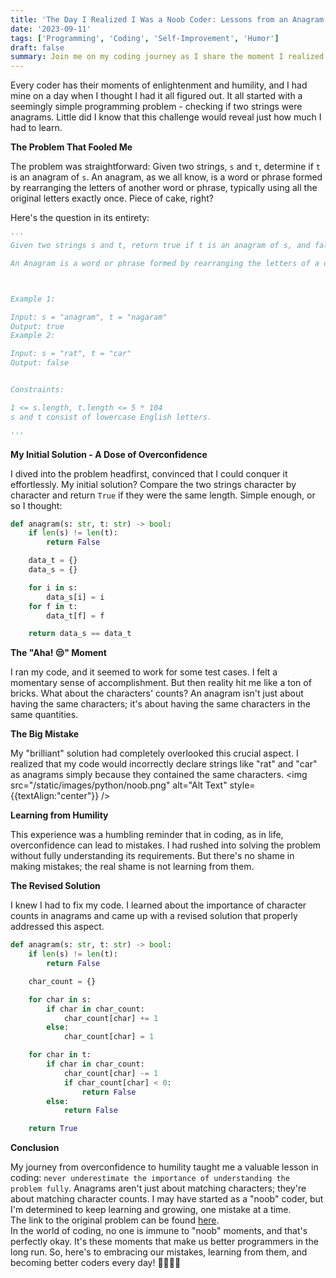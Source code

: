 ```yaml
---
title: 'The Day I Realized I Was a Noob Coder: Lessons from an Anagram Mistake'
date: '2023-09-11'
tags: ['Programming', 'Coding', 'Self-Improvement', 'Humor']
draft: false
summary: Join me on my coding journey as I share the moment I realized I was a 'noob' coder, learning the valuable lesson that coding is as much about humility and understanding the problem fully as it is about writing code. Discover the importance of character counts in anagrams and the path from overconfidence to growth in the world of programming.
---
```


Every coder has their moments of enlightenment and humility, and I had mine on a day when I thought I had it all figured out. It all started with a seemingly simple programming problem - checking if two strings were anagrams. Little did I know that this challenge would reveal just how much I had to learn.

**The Problem That Fooled Me**

The problem was straightforward: Given two strings, `s` and `t`, determine if `t` is an anagram of `s`. An anagram, as we all know, is a word or phrase formed by rearranging the letters of another word or phrase, typically using all the original letters exactly once. Piece of cake, right?

Here's the question in its entirety:

```python
'''
Given two strings s and t, return true if t is an anagram of s, and false otherwise.

An Anagram is a word or phrase formed by rearranging the letters of a different word or phrase, typically using all the original letters exactly once.



Example 1:

Input: s = "anagram", t = "nagaram"
Output: true
Example 2:

Input: s = "rat", t = "car"
Output: false


Constraints:

1 <= s.length, t.length <= 5 * 104
s and t consist of lowercase English letters.

'''

```

**My Initial Solution - A Dose of Overconfidence**

I dived into the problem headfirst, convinced that I could conquer it effortlessly. My initial solution? Compare the two strings character by character and return `True` if they were the same length. Simple enough, or so I thought:

```python
def anagram(s: str, t: str) -> bool:
    if len(s) != len(t):
        return False

    data_t = {}
    data_s = {}

    for i in s:
        data_s[i] = i
    for f in t:
        data_t[f] = f

    return data_s == data_t
```

**The "Aha! 😒" Moment**

I ran my code, and it seemed to work for some test cases. I felt a momentary sense of accomplishment. But then reality hit me like a ton of bricks. What about the characters' counts? An anagram isn't just about having the same characters; it's about having the same characters in the same quantities.

**The Big Mistake**

My "brilliant" solution had completely overlooked this crucial aspect. I realized that my code would incorrectly declare strings like "rat" and "car" as anagrams simply because they contained the same characters.
<img src="/static/images/python/noob.png" alt="Alt Text" style={{textAlign:"center"}} />

**Learning from Humility**

This experience was a humbling reminder that in coding, as in life, overconfidence can lead to mistakes. I had rushed into solving the problem without fully understanding its requirements. But there's no shame in making mistakes; the real shame is not learning from them.

**The Revised Solution**

I knew I had to fix my code. I learned about the importance of character counts in anagrams and came up with a revised solution that properly addressed this aspect.

```python
def anagram(s: str, t: str) -> bool:
    if len(s) != len(t):
        return False

    char_count = {}

    for char in s:
        if char in char_count:
            char_count[char] += 1
        else:
            char_count[char] = 1

    for char in t:
        if char in char_count:
            char_count[char] -= 1
            if char_count[char] < 0:
                return False
        else:
            return False

    return True
```

**Conclusion**

My journey from overconfidence to humility taught me a valuable lesson in coding: `never underestimate the importance of understanding the problem fully`. Anagrams aren't just about matching characters; they're about matching character counts. I may have started as a "noob" coder, but I'm determined to keep learning and growing, one mistake at a time.  
The link to the original problem can be found [here](https://leetcode.com/problems/valid-anagram/).  
In the world of coding, no one is immune to "noob" moments, and that's perfectly okay. It's these moments that make us better programmers in the long run. So, here's to embracing our mistakes, learning from them, and becoming better coders every day! 🚀👩‍💻💡
